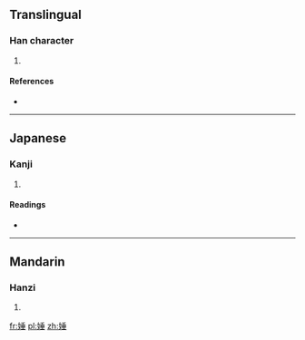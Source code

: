 ==Translingual==

===Han character===
{{Han char|rn=38|rad=女|as=08|sn=11|four=4241<sub>4</sub>|canj=女竹十一 (VHJM)}}

# {{defn|Han|sort=女08}}

====References====
* {{Han ref|kx=0263.320|dkj=06367|dj=0530.200|hdz=21059.070|uh=5A37|ud=23095|bh=D8C2|bd=55490}}

----

==Japanese==

===Kanji===
{{ja-kanji|grade=|rs=女08}}

# {{defn|lang=ja|sort=女08}}

====Readings====
* {{ja-readings|on=[[つい]] (tsui), [[すい]] (sui), [[ずい]] (zui)|kun=}}

----

==Mandarin==

===Hanzi===
{{cmn-hanzi|pin=[[shuì]] ([[shui4]])|wg=shui<sup>4</sup>}}

# {{defn|lang=cmn|sort=女08}}

[[fr:娷]]
[[pl:娷]]
[[zh:娷]]